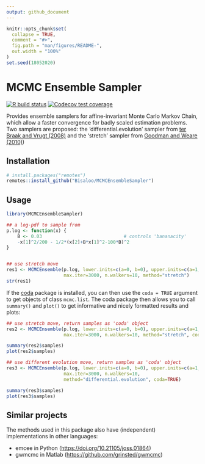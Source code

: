 ```yaml
---
output: github_document
---
```


<!-- README.md is generated from README.Rmd. Please edit that file -->

```r
knitr::opts_chunk$set(
  collapse = TRUE,
  comment = "#>",
  fig.path = "man/figures/README-",
  out.width = "100%"
)
set.seed(18052020)
```

# MCMC Ensemble Sampler

<!-- badges: start -->
[![R build status](https://github.com/Bisaloo/MCMCEnsembleSampler/workflows/R-CMD-check/badge.svg)](https://github.com/Bisaloo/MCMCEnsembleSampler/actions)
[![Codecov test coverage](https://codecov.io/gh/Bisaloo/MCMCEnsembleSampler/branch/master/graph/badge.svg)](https://codecov.io/gh/Bisaloo/MCMCEnsembleSampler?branch=master)
<!-- badges: end -->

Provides ensemble samplers for affine-invariant Monte Carlo Markov Chain, which
allow a faster convergence for badly scaled estimation problems. Two samplers
are proposed: the 'differential.evolution' sampler from [ter Braak and Vrugt
(2008)](https://doi.org/10.1007/s11222-008-9104-9) and the 'stretch' sampler
from [Goodman and Weare (2010)](https://doi.org/10.2140/camcos.2010.5.65))

## Installation

```r
# install.packages("remotes")
remotes::install_github("Bisaloo/MCMCEnsembleSampler")
```

## Usage

```r
library(MCMCEnsembleSampler)

## a log-pdf to sample from
p.log <- function(x) {
    B <- 0.03                              # controls 'bananacity'
    -x[1]^2/200 - 1/2*(x[2]+B*x[1]^2-100*B)^2
}


## use stretch move
res1 <- MCMCEnsemble(p.log, lower.inits=c(a=0, b=0), upper.inits=c(a=1, b=1),
                     max.iter=3000, n.walkers=10, method="stretch")
str(res1)
```

If the [coda](https://cran.r-project.org/package=coda) package is installed,
you can then use the `coda = TRUE` argument to get objects of class `mcmc.list`.
The coda package then allows you to call `summary()` and `plot()` to get 
informative and nicely formatted results and plots:

```r
## use stretch move, return samples as 'coda' object
res2 <- MCMCEnsemble(p.log, lower.inits=c(a=0, b=0), upper.inits=c(a=1, b=1),
                     max.iter=3000, n.walkers=10, method="stretch", coda=TRUE)

summary(res2$samples)
plot(res2$samples)

## use different evolution move, return samples as 'coda' object
res3 <- MCMCEnsemble(p.log, lower.inits=c(a=0, b=0), upper.inits=c(a=1, b=1),
                     max.iter=3000, n.walkers=10, 
                     method="differential.evolution", coda=TRUE)

summary(res3$samples)
plot(res3$samples)
```

## Similar projects
 
The methods used in this package also have (independent) implementations in 
other languages:

- emcee in Python (<https://doi.org/10.21105/joss.01864>)
- gwmcmc in Matlab (<https://github.com/grinsted/gwmcmc>)
